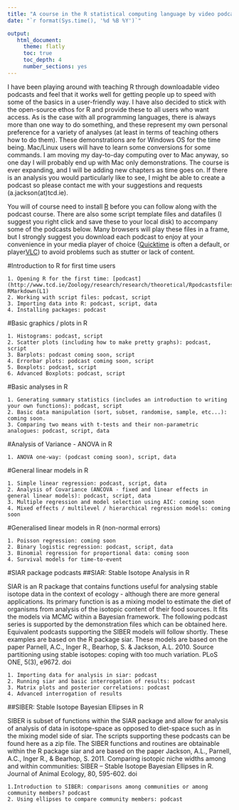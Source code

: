 ```yaml
---
title: "A course in the R statistical computing language by video podcast"
date: "`r format(Sys.time(), '%d %B %Y')`"

output:
   html_document:
     theme: flatly
     toc: true
     toc_depth: 4
     number_sections: yes
---
```



I have been playing around with teaching R through downloadable video podcasts and feel that it works well for getting people up to speed with some of the basics in a user-friendly way. I have also decided to stick with the open-source ethos for R and provide these to all users who want access. As is the case with all programming languages, there is always more than one way to do something, and these represent my own personal preference for a variety of analyses (at least in terms of teaching others how to do them). These demonstrations are for Windows OS for the time being. Mac/Linux users will have to learn some conversions for some commands. I am moving my day-to-day computing over to Mac anyway, so one day I will probably end up with Mac only demonstrations. The course is ever expanding, and I will be adding new chapters as time goes on. If there is an analysis you would particularly like to see, I might be able to create a podcast so please contact me with your suggestions and requests (a.jackson(at)tcd.ie).

You will of course need to install [R](https://cran.r-project.org/) before you can follow along with the podcast course. There are also some script template files and datafiles (I suggest you right click and save these to your local disk) to accompany some of the podcasts below. Many browsers will play these files in a frame, but I strongly suggest you download each podcast to enjoy at your convenience in your media player of choice ([Quicktime](https://support.apple.com/kb/DL837?locale=en_US) is often a default, or  player[VLC](http://www.videolan.org/vlc/index.html)) to avoid problems such as stutter or lack of content. 



#Introduction to R for first time users


    1. Opening R for the first time: [podcast](http://www.tcd.ie/Zoology/research/research/theoretical/Rpodcastsfiles/videos/Intro%20to%20R%20lesson%201.mp4), RMarkdown(L1)
    2. Working with script files: podcast, script
    3. Importing data into R: podcast, script, data
    4. Installing packages: podcast

#Basic graphics / plots in R


    1. Histograms: podcast, script
    2. Scatter plots (including how to make pretty graphs): podcast, script
    3. Barplots: podcast coming soon, script
    4. Errorbar plots: podcast coming soon, script
    5. Boxplots: podcast, script
    6. Advanced Boxplots: podcast, script

#Basic analyses in R


    1. Generating summary statistics (includes an introduction to writing your own functions): podcast, script
    2. Basic data manipulation (sort, subset, randomise, sample, etc...): coming soon.
    3. Comparing two means with t-tests and their non-parametric analogues: podcast, script, data

#Analysis of Variance - ANOVA in R


    1. ANOVA one-way: (podcast coming soon), script, data

#General linear models in R


    1. Simple linear regression: podcast, script, data
    2. Analysis of Covariance (ANCOVA - fixed and linear effects in general linear models): podcast, script, data
    3. Multiple regression and model selection using AIC: coming soon
    4. Mixed effects / multilevel / hierarchical regression models: coming soon

#Generalised linear models in R (non-normal errors)


    1. Poisson regression: coming soon
    2. Binary logistic regression: podcast, script, data
    3. Binomial regression for proportional data: coming soon
    4. Survival models for time-to-event

#SIAR package podcasts
##SIAR: Stable Isotope Analysis in R

SIAR is an R package that contains functions useful for analysing stable isotope data in the context of ecology - although there are more general applications. Its primary function is as a mixing model to estimate the diet of organisms from analysis of the isotopic content of their food sources. It fits the models via MCMC within a Bayesian framework. The following podcast series is supported by the demonstration files which can be obtained here. Equivalent podcasts supporting the SIBER models will follow shortly. These examples are based on the R package siar. These models are based on the paper Parnell, A.C., Inger R., Bearhop, S. & Jackson, A.L. 2010. Source partitioning using stable isotopes: coping with too much variation. PLoS ONE, 5(3), e9672. doi


    1. Importing data for analysis in siar: podcast
    2. Running siar and basic interrogation of results: podcast
    3. Matrix plots and posterior correlations: podcast
    4. Advanced interrogation of results

##SIBER: Stable Isotope Bayesian Ellipses in R

SIBER is subset of functions within the SIAR package and allow for analysis of analysis of data in isotope-space as opposed to diet-space such as in the mixing model side of siar. The scripts supporting these podcasts can be found here as a zip file. The SIBER functions and routines are obtainable within the R package siar and are based on the paper Jackson, A.L., Parnell, A.C., Inger R., & Bearhop, S. 2011. Comparing isotopic niche widths among and within communities: SIBER – Stable Isotope Bayesian Ellipses in R. Journal of Animal Ecology, 80, 595-602. doi


    1.Introduction to SIBER: comparisons among communities or among community members? podcast
    2. Using ellipses to compare community members: podcast

